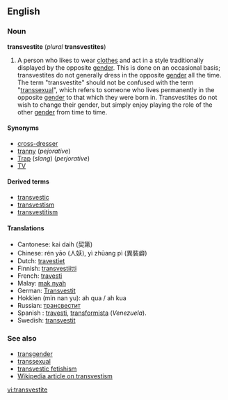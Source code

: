 ==English==
===Noun===
'''transvestite''' (''plural'' '''transvestites''')

#A person who likes to wear [[clothes]] and act in a style traditionally displayed by the opposite [[gender]]. This is done on an occasional basis; transvestites do not generally dress in the opposite [[gender]] all the time. The term "transvestite" should not be confused with the term "[[transsexual]]", which refers to someone who lives permanently in the opposite [[gender]] to that which they were born in. Transvestites do not wish to change their gender, but simply enjoy playing the role of the other [[gender]] from time to time.
<!--
#A '''transvestite''' is a person who voluntarily wears clothes of a gender that is not the gender assigned (usually) at birth or the gender a person currently lives in. Usually, but not exclusively, the term refers to male bodied and/or male identified persons.<br/><br/>However, the words transvestitism and transvestite have many often conflicting connotations. For a discussion of the history and current usage of the term transvestite, see [[w:transvestitism]].<br/><br/>Transvestites and transvestite behaviour are part of [[transgender]]. Transvestites do not cross-dress for primary sexual reasons; cross-dressing primary for sexual reasons is called transvestic fetishism.
-->

====Synonyms====
*[[cross-dresser]]
*[[tranny]] (''pejorative'')
*[[Trap]] (''slang'') (''perjorative'')
*[[TV]]

====Derived terms====
*[[transvestic]]
*[[transvestism]]
*[[transvestitism]]

====Translations====
*Cantonese: kai daih (契第) 
*Chinese: rén yāo (人妖), yì zhūang pì (異裝癖)
*Dutch: [[travestiet]]
*Finnish: [[transvestiitti]]
*French: [[travesti]]
*Malay: [[mak nyah]]
*German: [[Transvestit]]
*Hokkien (min nan yu): ah qua / ah kua
*Russian: [[трансвестит]]
*Spanish : [[travesti]], [[transformista]] (''Venezuela'').
*Swedish: [[transvestit]]

===See also===
*[[transgender]]
*[[transsexual]]
*[[transvestic fetishism]]
*[[w:Transvestism|Wikipedia article on transvestism]]

[[vi:transvestite]]